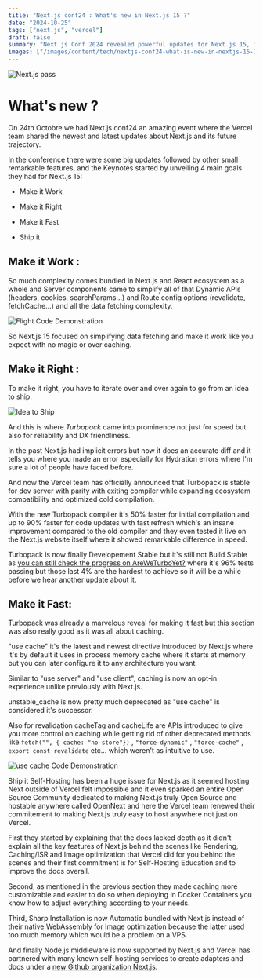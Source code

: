 ```yaml
---
title: "Next.js conf24 : What's new in Next.js 15 ?"
date: "2024-10-25"
tags: ["next.js", "vercel"]
draft: false
summary: "Next.js Conf 2024 revealed powerful updates for Next.js 15, including simplified data handling, the high-speed Turbopack, advanced caching, and enhanced self-hosting options, setting a new standard for performance and developer experience."
images: ["/images/content/tech/nextjs-conf24-what-is-new-in-nextjs-15-1.webp"]
---
```


![Next.js pass](/images/content/tech/nextjs-conf24-what-is-new-in-nextjs-15-1.webp)

# What's new ?

On 24th Octobre we had Next.js conf24 an amazing event where the Vercel team shared the newest and latest updates about Next.js and its future trajectory.

In the conference there were some big updates followed by other small remarkable features, and the Keynotes started by unveiling 4 main goals they had for Next.js 15:

- Make it Work

- Make it Right

- Make it Fast

- Ship it

## Make it Work :

So much complexity comes bundled in Next.js and React ecosystem as a whole and Server components came to simplify all of that Dynamic APIs (headers, cookies, searchParams...) and Route config options (revalidate, fetchCache...) and all the data fetching complexity.

![Flight Code Demonstration](/images/content/tech/nextjs-conf24-what-is-new-in-nextjs-15-2.webp)

So Next.js 15 focused on simplifying data fetching and make it work like you expect with no magic or over caching.

## Make it Right :

To make it right, you have to iterate over and over again to go from an idea to ship.

![Idea to Ship](/images/content/tech/nextjs-conf24-what-is-new-in-nextjs-15-3.webp)

And this is where _Turbopack_ came into prominence not just for speed but also for reliability and DX friendliness.

In the past Next.js had implicit errors but now it does an accurate diff and it tells you where you made an error especially for Hydration errors where I'm sure a lot of people have faced before.

And now the Vercel team has officially announced that Turbopack is stable for dev server with parity with exiting compiler while expanding ecosystem compatibility and optimized cold compilation.

With the new Turbopack compiler it's 50% faster for initial compilation and up to 90% faster for code updates with fast refresh which's an insane improvement compared to the old compiler and they even tested it live on the Next.js website itself where it showed remarkable difference in speed.

Turbopack is now finally Developement Stable but it's still not Build Stable as [you can still check the progress on AreWeTurboYet?](https://areweturboyet.com/) where it's 96% tests passing but those last 4% are the hardest to achieve so it will be a while before we hear another update about it.

## Make it Fast:

Turbopack was already a marvelous reveal for making it fast but this section was also really good as it was all about caching.

"use cache" it's the latest and newest directive introduced by Next.js where it's by default it uses in process memory cache where it starts at memory but you can later configure it to any architecture you want.

Similar to "use server" and "use client", caching is now an opt-in experience unlike previously with Next.js.

unstable_cache is now pretty much deprecated as "use cache" is considered it's successor.

Also for revalidation cacheTag and cacheLife are APIs introduced to give you more control on caching while getting rid of other deprecated methods like `fetch("", { cache: "no-store"})` , `"force-dynamic"` , `"force-cache"` , `export const revalidate` etc... which weren't as intuitive to use.

![use cache Code Demonstration](/images/content/tech/nextjs-conf24-what-is-new-in-nextjs-15-4.webp)

Ship it
Self-Hosting has been a huge issue for Next.js as it seemed hosting Next outside of Vercel felt impossible and it even sparked an entire Open Source Community dedicated to making Next.js truly Open Source and hostable anywhere called OpenNext and here the Vercel team renewed their commitement to making Next.js truly easy to host anywhere not just on Vercel.

First they started by explaining that the docs lacked depth as it didn't explain all the key features of Next.js behind the scenes like Rendering, Caching/ISR and Image optimization that Vercel did for you behind the scenes and their first commitment is for Self-Hosting Education and to improve the docs overall.

Second, as mentioned in the previous section they made caching more customizable and easier to do so when deploying in Docker Containers you know how to adjust everything according to your needs.

Third, Sharp Installation is now Automatic bundled with Next.js instead of their native WebAssembly for Image optimization because the latter used too much memory which would be a problem on a VPS.

And finally Node.js middleware is now supported by Next.js and Vercel has partnered with many known self-hosting services to create adapters and docs under a [new Github organization Next.js](https://github.com/orgs/nextjs/repositories).
